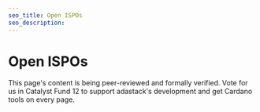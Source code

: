 ```yaml
---
seo_title: Open ISPOs
seo_description:
---
```


# Open ISPOs

This page's content is being peer-reviewed and formally verified. Vote for us in Catalyst Fund 12 to support adastack's development and get Cardano tools on every page.
